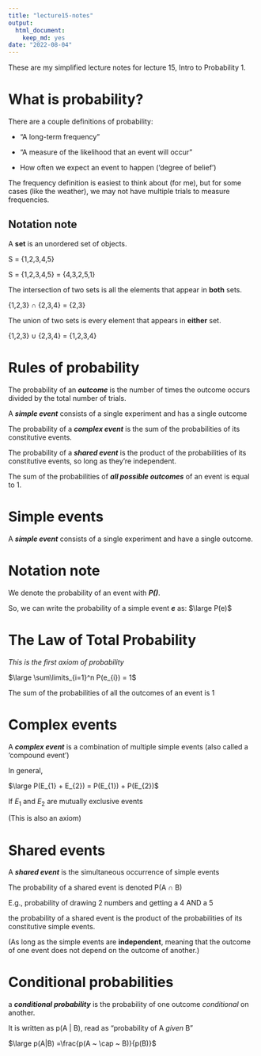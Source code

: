 ```yaml
---
title: "lecture15-notes"
output:
  html_document:
    keep_md: yes
date: "2022-08-04"
---
```


These are my simplified lecture notes for lecture 15, Intro to Probability 1.

# What is probability?

There are a couple definitions of probability:

* "A long-term frequency"

* "A measure of the likelihood that an event will occur"

* How often we expect an event to happen ('degree of belief')

The frequency definition is easiest to think about (for me), but for some cases (like the weather), we may not have multiple trials to measure frequencies.

## Notation note

A **set** is an unordered set of objects.

S = {1,2,3,4,5}

S = {1,2,3,4,5} = {4,3,2,5,1}

The intersection of two sets is all the elements that appear in **both** sets.

{1,2,3} $\cap$ {2,3,4} = {2,3}

The union of two sets is every element that appears in **either** set.

{1,2,3} $\cup$ {2,3,4} = {1,2,3,4}

# Rules of probability

The probability of an **_outcome_** is the number of times the outcome occurs divided by the total number of trials.

A **_simple event_** consists of a single experiment and has a single outcome

The probability of a **_complex event_** is the sum of the probabilities of its constitutive events.

The probability of a **_shared event_** is the product of the probabilities of its constitutive events, so long as they're independent.

The sum of the probabilities of **_all possible outcomes_** of an event is equal to 1.

# Simple events

A **_simple event_** consists of a single experiment and have a single outcome.

# Notation note

We denote the probability of an event with **_P()_**.

So, we can write the probability of a simple event **_e_** as: $\large P(e)$


# The Law of Total Probability

*This is the first axiom of probability*

$\large \sum\limits_{i=1}^n P(e_{i}) = 1$

The sum of the probabilities of all the outcomes of an event is 1

# Complex events

A **_complex event_** is a combination of multiple simple events (also called a 'compound event')

In general,

$\large P(E_{1} + E_{2}) = P(E_{1}) + P(E_{2})$

If $E_{1}$ and $E_{2}$ are mutually exclusive events

(This is also an axiom)

# Shared events

A **_shared event_** is the simultaneous occurrence of simple events

The probability of a shared event is denoted P(A $\cap$ B)

E.g., probability of drawing 2 numbers and getting a 4 AND a 5

the probability of a shared event is the product of the probabilities
 of its constitutive simple events.
 
(As long as the simple events are **independent**, meaning that the 
outcome of one event does not depend on the outcome of another.)

# Conditional probabilities

a **_conditional probability_** is the probability of one outcome _conditional_ on another.

It is written as p(A | B), read as "probability of A _given_ B"

$\large p(A|B) =\frac{p(A ~ \cap ~ B)}{p(B)}$






